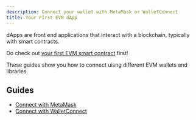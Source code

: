 ```yaml
---
description: Connect your wallet with MetaMask or WalletConnect
title: Your First EVM dApp
---
```


dApps are front end applications that interact with a blockchain,
typically with smart contracts.

Do check out [your first EVM smart contract](../smart-contracts/) first!

These guides show you how to connect uisng different EVM wallets and libraries.

## Guides

* [Connect with MetaMask](./connect-with-metamask/)
* [Connect with WalletConnect](./connect-with-walletconnect/)

